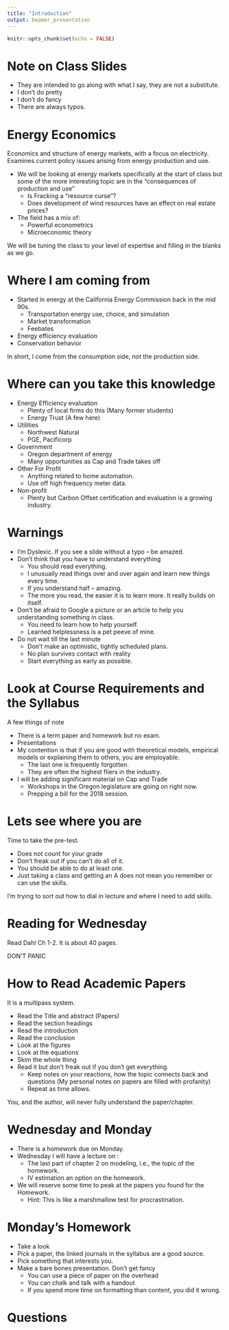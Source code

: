 ```yaml
---
title: "Introduction"
output: beamer_presentation
---
```


```r
knitr::opts_chunk$set(echo = FALSE)
```

# Note on Class Slides

+ They are intended to go along with what I say, they are not a substitute.
+ I don't do pretty
+ I don't do fancy
+ There are always typos.

# Energy Economics

Economics and structure of energy markets, with a focus on electricity. Examines current policy issues arising from energy production and use.

+ We will be looking at energy markets specifically at the start of class but some of the more interesting topic are in the "consequences of production and use"
    + Is Fracking a "resource curse"?
    + Does development of wind resources have an effect on real estate prices?
+ The field has a mix of:
    + Powerful econometrics
    + Microeconomic theory
    
We will be tuning the class to your level of expertise and filling in the blanks as we go.

# Where I am coming from

+ Started in energy at the California Energy Commission back in the mid 90s.
    + Transportation energy use, choice, and simulation
    + Market transformation
    + Feebates
+ Energy efficiency evaluation
+ Conservation behavior

In short, I come from the consumption side, not the production side.

# Where can you take this knowledge

+ Energy Efficiency evaluation 
    + Plenty of local firms do this (Many former students)
    + Energy Trust (A few here)
+ Utilities
    + Northwest Natural 
    + PGE, Pacificorp
+ Government
    + Oregon department of energy
    + Many opportunities as Cap and Trade takes off
+ Other For Profit
    + Anything related to home automation.
    + Use off high frequency meter data.
+ Non-profit
    + Plenty but Carbon  Offset certification and evaluation is a growing industry.
    
# Warnings

+ I'm Dyslexic.  If you see a slide without a typo -- be amazed.
+ Don't think that you have to understand everything
    + You should read everything.
    + I unusually read things over and over again and learn new things every time.
    + If you understand half -- amazing.
    + The more you read, the easier it is to learn more.  It really builds on itself.
+ Don't be afraid to Google a picture or an article to help you understanding something in class.
    + You need to learn how to help yourself.
    + Learned helplessness is a pet peeve of  mine.
+ Do not wait till the last minute  
    + Don't make an optimistic, tightly scheduled plans.
    + No plan survives contact with reality
    + Start everything as early as possible.

# Look at Course Requirements and the Syllabus

A few things of note

+ There is a term paper and homework but no exam.
+ Presentations
+ My contention is that if you are good with theoretical models, empirical models or explaining them to others, you are employable.
    + The last one is frequently forgotten.
    + They are often the highest fliers in the industry.
+ I will be adding significant material on Cap and Trade
    + Workshops in the Oregon legislature are going on right now.
    + Prepping a bill for the 2018 session.

# Lets see where you are

Time to take the pre-test.

+ Does not count for your grade
+ Don't freak out if you can't do all of it.
+ You should be able to do at least one.
+ Just taking a class and getting an A does not mean you remember or can use the skills.

I'm trying to sort out how to dial in lecture and where I need to add skills.  

# Reading for Wednesday

Read Dahl Ch 1-2.  It is about 40 pages.

DON'T PANIC

# How to Read Academic Papers

It is a multipass system.

+ Read the Title and abstract (Papers)
+ Read the section headings
+ Read the introduction
+ Read the conclusion
+ Look at the figures
+ Look at the equations
+ Skim the whole thing
+ Read it but don't freak out if you don't get everything.
    + Keep notes on your reactions, how the topic connects back and questions (My personal notes on papers are filled with profanity)
    + Repeat as time allows.

You, and the author, will never fully understand the paper/chapter.

# Wednesday and Monday

+ There is a homework due on Monday.
+ Wednesday I will have a lecture on :
    + The last part of chapter 2 on modeling, i.e., the topic of the homework.
    + IV estimation an option on the homework.
+ We will reserve some time to peak at the papers you found for the Homework.
    + Hint: This is like a marshmallow test for procrastination.

# Monday's Homework

+ Take a look 
+ Pick a paper, the linked journals in the syllabus are a good source.
+ Pick something that interests you.
+ Make a bare bones presentation.  Don't get fancy
    + You can use a piece of paper on the overhead
    + You can chalk and talk with a handout
    + If you spend more time on formatting than content, you did it wrong.

# Questions    
